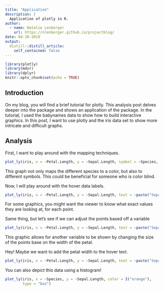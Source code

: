 ```yaml
---
title: "Application"
description: |
  Application of plotly in R.
author:
  - name: Natalie Lenberger
    url: https://nlenberger.github.io/projectblog/
date: 04-30-2019
output:
  distill::distill_article:
    self_contained: false
---
```


```r
library(plotly)
library(mdsr)
library(dplyr)
knitr::opts_chunk$set(echo = TRUE)
```


## Introduction

On my blog, you will find a brief tutorial for plotly. This analysis post delves deeper into the package and shows an application of the package. In the tutorial, I used the babynames data to show how to build interactive graphics. In this post, I want to use plotly and the iris data set to show more intricate and difficult graphs.

## Analysis

First, I want to play around with the mapping techniques.

```r
plot_ly(iris, x = ~Petal.Length, y = ~Sepal.Length, symbol = ~Species, symbols = c("circle", "x"), marker = list(size=5, opacity=0.5))
```
This graph not only maps the different species to a color, but also to different symbols. This could be beneficial for someone who is color blind. 


Now, I will play around with the hover data labels.

```r
plot_ly(iris, x = ~Petal.Length, y = ~Sepal.Length, text = ~paste("Sepal Length:", Sepal.Length, ",", "Petal Length:", Petal.Length), color = ~Species)
```

For some graphics, you might want the viewer to know what exact values they are looking at, for each point. 


Same thing, but let's see if we can adjust the points based off a variable

```r
plot_ly(iris, x = ~Petal.Length, y = ~Sepal.Length, text = ~paste("Sepal Length:", Sepal.Length, ",", "Petal Length:", Petal.Length), color = ~Species, size = ~Petal.Width)
```

This graphic allows for another variable to be shown by changing the size of the points base on the width of the petal. 

Hey! Maybe we want to add the petal width to the hover text.

```r
plot_ly(iris, x = ~Petal.Length, y = ~Sepal.Length, text = ~paste("Sepal Length:", Sepal.Length, ",", "Petal Length:", Petal.Length, ",", "Petal Width", Petal.Width), color = ~Species, size = ~Petal.Width)
```


You can also depict this data using a histogram! 

```r
plot_ly(iris, x = ~Species, y = ~Sepal.Length, color = I("orange"),
        type = "box")
```


